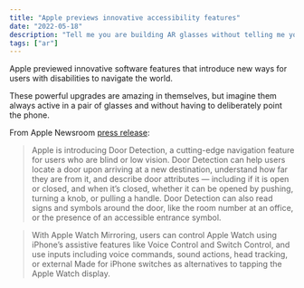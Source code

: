 ```yaml
---
title: "Apple previews innovative accessibility features"
date: "2022-05-18"
description: "Tell me you are building AR glasses without telling me you are building AR glasses?"
tags: ["ar"]
---
```


Apple previewed innovative software features that introduce new ways for users with disabilities to navigate the world.

These powerful upgrades are amazing in themselves, but imagine them always active in a pair of glasses and without having to deliberately point the phone.

From Apple Newsroom [press release](https://www.apple.com/newsroom/2022/05/apple-previews-innovative-accessibility-features):

> Apple is introducing Door Detection, a cutting-edge navigation feature for users who are blind or low vision. Door Detection can help users locate a door upon arriving at a new destination, understand how far they are from it, and describe door attributes — including if it is open or closed, and when it’s closed, whether it can be opened by pushing, turning a knob, or pulling a handle. Door Detection can also read signs and symbols around the door, like the room number at an office, or the presence of an accessible entrance symbol.

> With Apple Watch Mirroring, users can control Apple Watch using iPhone’s assistive features like Voice Control and Switch Control, and use inputs including voice commands, sound actions, head tracking, or external Made for iPhone switches as alternatives to tapping the Apple Watch display.

